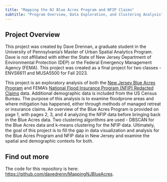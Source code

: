 ```yaml
---
title: "Mapping the NJ Blue Acres Program and NFIP Claims"
subtitle: "Program Overview, Data Exploration, and Clustering Analysis"
---
```


## Project Overview

This project was created by Dave Drennan, a graduate student in the University of Pennsylvania's Master of Urban Spatial Analytics Program. Dave is not affiliated with either the State of New Jersey Department of Environmental Protection (DEP) or the Federal Emergency Management Agency (FEMA). This project was created as a final project for two classes - ENVS6611 and MUSA5500 for Fall 2023.  

This project is an exploratory analysis of both the [New Jersey Blue Acres Program](https://dep.nj.gov/blueacres/) and FEMA's [National Flood Insurance Program (NFIP) Redacted Claims](https://www.fema.gov/openfema-data-page/fima-nfip-redacted-claims-v2) data. Additional demographic data is included from the US Census Bureau. The purpose of this analysis is to examine floodprone areas and where mitigation has happened, either through methods of managed retreat or insurance claims. An overview of the Blue Acres Program is provided on page 1, with pages 2, 3, and 4 analyzing the NFIP data before bringing back in the Blue Acres data. Two clustering algorithms are used - DBSCAN for the Blue Acres data and k-means clustering for the NFIP data. Ultimately, the goal of this project is to fill the gap in data visualization and analysis for the Blue Acres Program and NFIP data in New Jersey and examine the spatial and demographic contexts for both. 

## Find out more

The code for this repository is here: [https://github.com/davedrenn/MappingNJBlueAcres](https://github.com/davedrenn/MappingNJBlueAcres).







 

